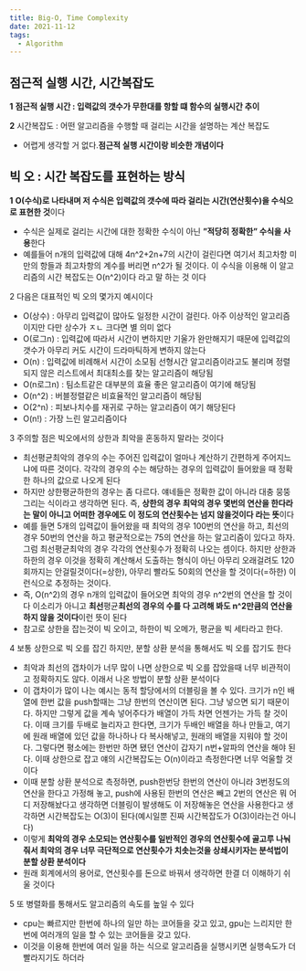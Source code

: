 ```yaml
---
title: Big-O, Time Complexity
date: 2021-11-12
tags:
  - Algorithm
---
```


## 점근적 실행 시간, 시간복잡도

**1** **점근적 실행 시간 : 입력값의 갯수가 무한대를 항할 떄 함수의 실행시간 추이**

**2** 시간복잡도 : 어떤 알고리즘을 수행할 때 걸리는 시간을 설명하는 계산 복잡도

- 어렵게 생각할 거 없다.**점근적 실행 시간이랑 비슷한 개념이다**

## 빅 오 : 시간 복잡도를 표현하는 방식

**1** **O(수식)로 나타내며 저 수식은 입력값의 갯수에 따라 걸리는 시간(연산횟수)을 수식으로 표현한 것**이다

- 수식은 실제로 걸리는 시간에 대한 정확한 수식이 아닌 **”적당히 정확한” 수식을 사용**한다
- 예를들어 n개의 입력값에 대해 4n^2+2n+7의 시간이 걸린다면 여기서 최고차항 미만의 항들과 최고차항의 계수를 버리면 n^2가 될 것이다. 이 수식을 이용해 이 알고리즘의 시간 복잡도는 O(n^2)이다 라고 말 하는 것 이다

2 다음은 대표적인 빅 오의 몇가지 예시이다

- O(상수) : 아무리 입력값이 많아도 일정한 시간이 걸린다. 아주 이상적인 알고리즘이지만 다만 상수가 ㅈㄴ 크다면 별 의미 없다
- O(로그n) : 입력값에 따라서 시간이 변하지만 기울가 완만해지기 때문에 입력값의 갯수가 아무리 커도 시간이 드라마틱하게 변하지 않는다
- O(n) : 입력값에 비례해서 시간이 소모됨 선형시간 알고리즘이라고도 불리며 정렬되지 않은 리스트에서 최대최소를 찾는 알고리즘이 해당됨
- O(n로그n) : 팀소트같은 대부분의 효율 좋은 알고리즘이 여기에 해당됨
- O(n^2) : 버블정렬같은 비효율적인 알고리즘이 해당됨
- O(2^n) : 피보나치수를 재귀로 구하는 알고리즘이 여기 해당된다
- O(n!) : 가장 느린 알고리즘이다

3 주의할 점은 빅오에서의 상한과 최악을 혼동하지 말라는 것이다

- 최선평균최악의 경우의 수는 주어진 입력값이 얼마나 계산하기 간편하게 주어지느냐에 따른 것이다. 각각의 경우의 수는 해당하는 경우의 입력값이 들어왔을 때 정확한 하나의 값으로 나오게 된다
- 하지만 상한평균하한의 경우는 좀 다르다. 얘네들은 정확한 값이 아니라 대충 뭉뚱그리는 식이라고 생각하면 된다. 즉, **상한의 경우 최악의 경우 몇번의 연산을 한다라는 말이 아니고 어떠한 경우에도 이 정도의 연산횟수는 넘지 않을것이다 라는 뜻**이다
- 예를 들면 5개의 입력값이 들어왔을 때 최악의 경우 100번의 연산을 하고, 최선의 경우 50번의 연산을 하고 평균적으로는 75의 연산을 하는 알고리즘이 있다고 하자. 그럼 최선평균최악의 경우 각각의 연산횟수가 정확히 나오는 셈이다. 하지만 상한과 하한의 경우 이것을 정확히 계산해서 도출하는 형식이 아닌 아무리 오래걸려도 120회까지는 안걸릴것이다(=상한), 아무리 빨라도 50회의 연산을 할 것이다(=하한) 이런식으로 추정하는 것이다.
- 즉, O(n^2)의 경우 n개의 입력값이 들어오면 최악의 경우 n^2번의 연산을 할 것이다 이소리가 아니고 **최선**평균**최선의 경우의 수를 다 고려해 봐도 n^2만큼의 연산을 하지 않을 것이다**이런 뜻이 된다
- 참고로 상한을 잡는것이 빅 오이고, 하한이 빅 오메가, 평균을 빅 세타라고 한다.

4 보통 상한으로 빅 오를 잡긴 하지만, 분할 상환 분석을 통해서도 빅 오를 잡기도 한다

- 최악과 최선의 갭차이가 너무 많이 나면 상한으로 빅 오를 잡았을때 너무 비관적이고 정확하지도 않다. 이래서 나온 방법이 분할 상환 분석이다
- 이 갭차이가 많이 나는 예시는 동적 할당에서의 더블링을 볼 수 있다. 크기가 n인 배열에 한번 값을 push할때는 그냥 한번의 연산이면 된다. 그냥 넣으면 되기 때문이다. 하지만 그렇게 값을 계속 넣어주다가 배열이 가득 차면 언젠가는 가득 찰 것이다. 이때 크기를 두배로 늘리자고 한다면, 크기가 두배인 배열을 하나 만들고, 여기에 원래 배열에 있던 값을 하나하나 다 복사해넣고, 원래의 배열을 지워야 할 것이다. 그렇다면 평소에는 한번만 하면 됐던 연산이 갑자기 n번+알파의 연산을 해야 된다. 이때 상한으로 잡고 얘의 시간복잡도는 O(n)이라고 측정한다면 너무 억울할 것이다
- 이때 분할 상환 분석으로 측정하면, push한번당 한번의 연산이 아니라 3번정도의 연산을 한다고 가정해 놓고, push에 사용된 한번의 연산은 빼고 2번의 연산은 뭐 어디 저장해놨다고 생각하면 더블링이 발생해도 이 저장해놓은 연산을 사용한다고 생각하면 시간복잡도는 O(3)이 된다(예시일뿐 진짜 시간복잡도가 O(3)이라는건 아니다)
- 이렇게 **최악의 경우 소모되는 연산횟수를 일반적인 경우의 연산횟수에 골고루 나눠줘서 최악의 경우 너무 극단적으로 연산횟수가 치솟는것을 상쇄시키자는 분석법이 분할 상환 분석이다**
- 원래 회계에서의 용어로, 연산횟수를 돈으로 바꿔서 생각하면 한결 더 이해하기 쉬울 것이다

5 또 병렬화를 통해서도 알고리즘의 속도를 높일 수 있다

- cpu는 빠르지만 한번에 하나의 일만 하는 코어들을 갖고 있고, gpu는 느리지만 한번에 여러개의 일을 할 수 있는 코어들을 갖고 있다.
- 이것을 이용해 한번에 여러 일을 하는 식으로 알고리즘을 실행시키면 실행속도가 더 빨라지기도 하더라
